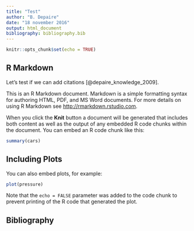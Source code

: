 ```yaml
---
title: "Test"
author: "B. Depaire"
date: "18 november 2016"
output: html_document
bibliography: bibliography.bib
---
```


```r
knitr::opts_chunk$set(echo = TRUE)
```

## R Markdown

Let's test if we can add citations [@depaire_knowledge_2009].

This is an R Markdown document. Markdown is a simple formatting syntax for authoring HTML, PDF, and MS Word documents. For more details on using R Markdown see <http://rmarkdown.rstudio.com>.

When you click the **Knit** button a document will be generated that includes both content as well as the output of any embedded R code chunks within the document. You can embed an R code chunk like this:

```r
summary(cars)
```

## Including Plots

You can also embed plots, for example:

```r
plot(pressure)
```

Note that the `echo = FALSE` parameter was added to the code chunk to prevent printing of the R code that generated the plot.

## Bibliography
